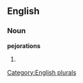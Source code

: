 
==English==

===Noun===
'''pejorations'''

# {{plural of|[[pejoration]]}}

[[Category:English plurals]]